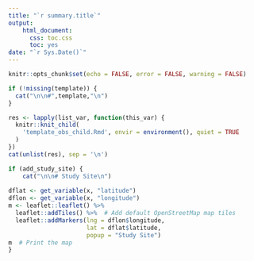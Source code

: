 ```yaml
---
title: "`r summary.title`"
output: 
    html_document:
      css: toc.css
      toc: yes
date: "`r Sys.Date()`"
---
```


```r
knitr::opts_chunk$set(echo = FALSE, error = FALSE, warning = FALSE)
```



```r
if (!missing(template)) {
  cat("\n\n#",template,"\n")
}
```


```r
res <- lapply(list_var, function(this_var) {
  knitr::knit_child(
    'template_obs_child.Rmd', envir = environment(), quiet = TRUE
  )
})
cat(unlist(res), sep = '\n')
```


```r
if (add_study_site) {
    cat("\n\n# Study Site\n")
  
dflat <- get_variable(x, "latitude")
dflon <- get_variable(x, "longitude")
m <- leaflet::leaflet() %>%
  leaflet::addTiles() %>%  # Add default OpenStreetMap map tiles
  leaflet::addMarkers(lng = dflon$longitude, 
                      lat = dflat$latitude, 
                      popup = "Study Site")
m  # Print the map
}
```


